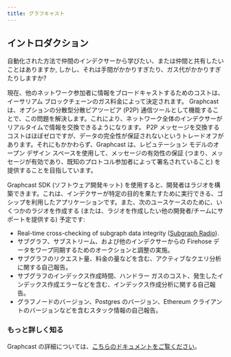 ```yaml
---
title: グラフキャスト
---
```


## イントロダクション

自動化された方法で仲間のインデクサーから学びたい、または仲間と共有したいことはありますか, しかし、それは手間がかかりすぎたり、ガス代がかかりすぎたりしますか?

現在、他のネットワーク参加者に情報をブロードキャストするためのコストは、イーサリアム ブロックチェーンのガス料金によって決定されます。 Graphcast は、オプションの分散型分散ピアツーピア (P2P) 通信ツールとして機能することで、この問題を解決します。これにより、ネットワーク全体のインデクサーがリアルタイムで情報を交換できるようになります。 P2P メッセージを交換するコストはほぼゼロですが、データの完全性が保証されないというトレードオフがあります。それにもかかわらず、Graphcast は、レピュテーション モデルのオープン デザイン スペースを使用して、メッセージの有効性の保証 (つまり、メッセージが有効であり、既知のプロトコル参加者によって署名されていること) を提供することを目指しています。

Graphcast SDK (ソフトウェア開発キット) を使用すると、開発者はラジオを構築できます。これは、インデクサーが特定の目的を果たすために実行できる、ゴシップを利用したアプリケーションです。また、次のユースケースのために、いくつかのラジオを作成する (または、ラジオを作成したい他の開発者/チームにサポートを提供する) 予定です:

-   Real-time cross-checking of subgraph data integrity ([Subgraph Radio](https://docs.graphops.xyz/graphcast/radios/subgraph-radio)).
-   サブグラフ、サブストリーム、および他のインデクサーからの Firehose データをワープ同期するためのオークションと調整の実施。
-   サブグラフのリクエスト量、料金の量などを含む、アクティブなクエリ分析に関する自己報告。
-   サブグラフのインデックス作成時間、ハンドラー ガスのコスト、発生したインデックス作成エラーなどを含む、インデックス作成分析に関する自己報告。
-   グラフノードのバージョン、Postgres のバージョン、Ethereum クライアントのバージョンなどを含むスタック情報の自己報告。

### もっと詳しく知る

Graphcast の詳細については、[こちらのドキュメントをご覧ください](https://docs.graphops.xyz/graphcast/intro)。
